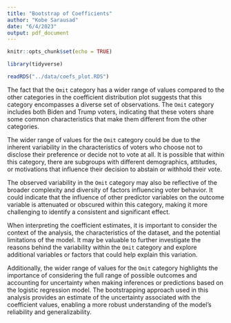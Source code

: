 ```yaml
---
title: "Bootstrap of Coefficients"
author: "Kobe Sarausad"
date: "6/4/2023"
output: pdf_document
---
```


```r
knitr::opts_chunk$set(echo = TRUE)

library(tidyverse)
```

```r
readRDS("../data/coefs_plot.RDS")
```

The fact that the `Omit` category has a wider range of values compared to the other categories in the coefficient distribution plot suggests that this category encompasses a diverse set of observations. The `Omit` category includes both Biden and Trump voters, indicating that these voters share some common characteristics that make them different from the other categories.

The wider range of values for the `Omit` category could be due to the inherent variability in the characteristics of voters who choose not to disclose their preference or decide not to vote at all. It is possible that within this category, there are subgroups with different demographics, attitudes, or motivations that influence their decision to abstain or withhold their vote.

The observed variability in the `Omit` category may also be reflective of the broader complexity and diversity of factors influencing voter behavior. It could indicate that the influence of other predictor variables on the outcome variable is attenuated or obscured within this category, making it more challenging to identify a consistent and significant effect.

When interpreting the coefficient estimates, it is important to consider the context of the analysis, the characteristics of the dataset, and the potential limitations of the model. It may be valuable to further investigate the reasons behind the variability within the `Omit` category and explore additional variables or factors that could help explain this variation.

Additionally, the wider range of values for the `Omit` category highlights the importance of considering the full range of possible outcomes and accounting for uncertainty when making inferences or predictions based on the logistic regression model. The bootstrapping approach used in this analysis provides an estimate of the uncertainty associated with the coefficient values, enabling a more robust understanding of the model's reliability and generalizability.
